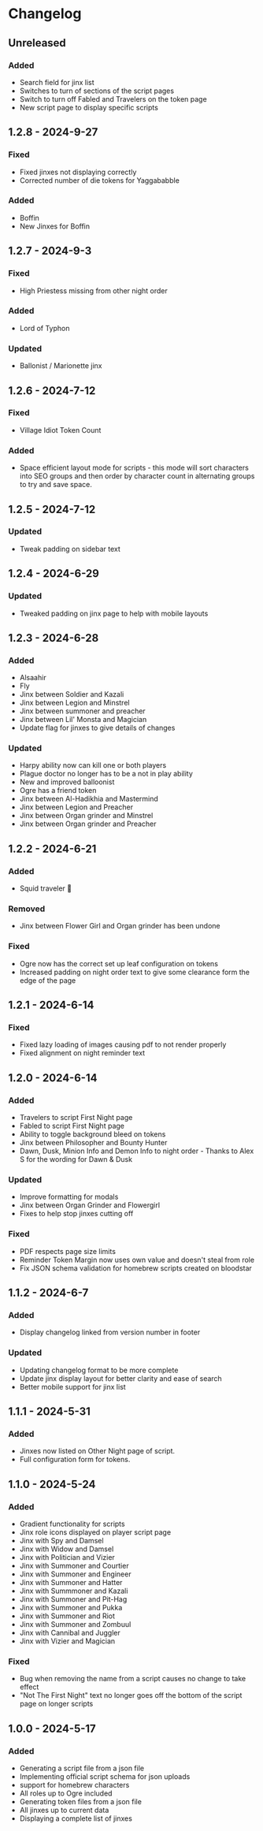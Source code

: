 # Changelog

## Unreleased

### Added

-   Search field for jinx list
-   Switches to turn of sections of the script pages
-   Switch to turn off Fabled and Travelers on the token page
-   New script page to display specific scripts

## 1.2.8 - 2024-9-27
### Fixed

-  Fixed jinxes not displaying correctly
-  Corrected number of die tokens for Yaggababble

### Added
-  Boffin
-  New Jinxes for Boffin

## 1.2.7 - 2024-9-3

### Fixed

-   High Priestess missing from other night order

### Added

-   Lord of Typhon

### Updated

-   Ballonist / Marionette jinx

## 1.2.6 - 2024-7-12

### Fixed

-   Village Idiot Token Count

### Added

-   Space efficient layout mode for scripts - this mode will sort characters into SEO groups and then order by character count in alternating groups to try and save space.

## 1.2.5 - 2024-7-12

### Updated

-   Tweak padding on sidebar text

## 1.2.4 - 2024-6-29

### Updated

-   Tweaked padding on jinx page to help with mobile layouts

## 1.2.3 - 2024-6-28

### Added

-   Alsaahir
-   Fly
-   Jinx between Soldier and Kazali
-   Jinx between Legion and Minstrel
-   Jinx between summoner and preacher
-   Jinx between Lil' Monsta and Magician
-   Update flag for jinxes to give details of changes

### Updated

-   Harpy ability now can kill one or both players
-   Plague doctor no longer has to be a not in play ability
-   New and improved balloonist
-   Ogre has a friend token
-   Jinx between Al-Hadikhia and Mastermind
-   Jinx between Legion and Preacher
-   Jinx between Organ grinder and Minstrel
-   Jinx between Organ grinder and Preacher

## 1.2.2 - 2024-6-21

### Added

-   Squid traveler 🦑

### Removed

-   Jinx between Flower Girl and Organ grinder has been undone

### Fixed

-   Ogre now has the correct set up leaf configuration on tokens
-   Increased padding on night order text to give some clearance form the edge of the page

## 1.2.1 - 2024-6-14

### Fixed

-   Fixed lazy loading of images causing pdf to not render properly
-   Fixed alignment on night reminder text

## 1.2.0 - 2024-6-14

### Added

-   Travelers to script First Night page
-   Fabled to script First Night page
-   Ability to toggle background bleed on tokens
-   Jinx between Philosopher and Bounty Hunter
-   Dawn, Dusk, Minion Info and Demon Info to night order - Thanks to Alex S for the wording for Dawn & Dusk

### Updated

-   Improve formatting for modals
-   Jinx between Organ Grinder and Flowergirl
-   Fixes to help stop jinxes cutting off

### Fixed

-   PDF respects page size limits
-   Reminder Token Margin now uses own value and doesn't steal from role
-   Fix JSON schema validation for homebrew scripts created on bloodstar

## 1.1.2 - 2024-6-7

### Added

-   Display changelog linked from version number in footer

### Updated

-   Updating changelog format to be more complete
-   Update jinx display layout for better clarity and ease of search
-   Better mobile support for jinx list

## 1.1.1 - 2024-5-31

### Added

-   Jinxes now listed on Other Night page of script.
-   Full configuration form for tokens.

## 1.1.0 - 2024-5-24

### Added

-   Gradient functionality for scripts
-   Jinx role icons displayed on player script page
-   Jinx with Spy and Damsel
-   Jinx with Widow and Damsel
-   Jinx with Politician and Vizier
-   Jinx with Summoner and Courtier
-   Jinx with Summoner and Engineer
-   Jinx with Summoner and Hatter
-   Jinx with Summmoner and Kazali
-   Jinx with Summoner and Pit-Hag
-   Jinx with Summoner and Pukka
-   Jinx with Summoner and Riot
-   Jinx with Summoner and Zombuul
-   Jinx with Cannibal and Juggler
-   Jinx with Vizier and Magician

### Fixed

-   Bug when removing the name from a script causes no change to take effect
-   "Not The First Night" text no longer goes off the bottom of the script page on longer scripts

## 1.0.0 - 2024-5-17

### Added

-   Generating a script file from a json file
-   Implementing official script schema for json uploads
-   support for homebrew characters
-   All roles up to Ogre included
-   Generating token files from a json file
-   All jinxes up to current data
-   Displaying a complete list of jinxes

